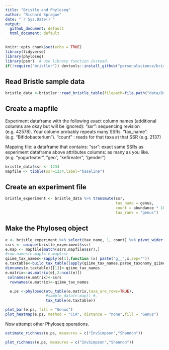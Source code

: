 ```yaml
---
title: "Bristle and Phyloseq"
author: "Richard Sprague"
date: "`r Sys.Date()`"
output:
  github_document: default
  html_document: default
---
```


```r
knitr::opts_chunk$set(echo = TRUE)
library(tidyverse)
library(phyloseq)
library(psmr)  # use library function instead.
if(!require("bristler")) devtools::install_github("personalscience/bristler")


```


## Read Bristle sample data

```r

bristle_data <-bristler::read_bristle_table(filepath=file.path("data/BristleHealthRaw.xlsx"))

```

## Create a mapfile


Experiment dataframe with the following exact column names (additional columns are okay but will be ignored):
  "ssr": sequencing revision (e.g. 42578).  Your column probably repeats many SSRs.
  "tax_name": (e.g. "Bifidobacterium").
  "count" : reads for that taxa at that SSR (e.g. 2137)

Mapping file: a dataframe that contains:
  "ssr": exact same SSRs as experiment dataframe above
  attributes columns: as many as you like.  (e.g. "yogurteater", "geo", "kefireater", "gender")

```r

bristle_data$ssr <- 1234
mapfile <- tibble(ssr=1234,label="baseline")

```

## Create an experiment file

```r
bristle_experiment <- bristle_data %>% transmute(ssr,
                                                 tax_name = genus,
                                                 count = abundance * 10000,
                                                 tax_rank = "genus")
```

## Make the Phyloseq object

```r

e <- bristle_experiment %>% select(tax_name, 1, count) %>% pivot_wider(names_from = ssr, values_from = count, values_fn = {sum})
ssrs <- unique(bristle_experiment$ssr)
e.map <- mapfile[match(ssrs,mapfile$ssr),]
#row.names(e.map)<-e.map$ssr
qiime_tax_names<-sapply(e[1],function (x) paste("g__",x,sep=""))
e.taxtable<-build_tax_table(lapply(qiime_tax_names,parse_taxonomy_qiime))
dimnames(e.taxtable)[[1]]<-qiime_tax_names
e.matrix<-as.matrix(e[,2:ncol(e)])
 colnames(e.matrix)<-ssrs
  rownames(e.matrix)<-qiime_tax_names

  e.ps <-phyloseq(otu_table(e.matrix,taxa_are_rows=TRUE),
                  #sample_data(e.map)) #,
                  tax_table(e.taxtable))

```


```r
plot_bar(e.ps, fill = "Genus")
plot_heatmap(e.ps, method = "CCA", distance = "none",fill = "Genus")

```

Now attempt other Phyloseq operations.
```r

estimate_richness(e.ps, measures = c("InvSimpson","Shannon"))

plot_richness(e.ps, measures = c("InvSimpson","Shannon"))


```

